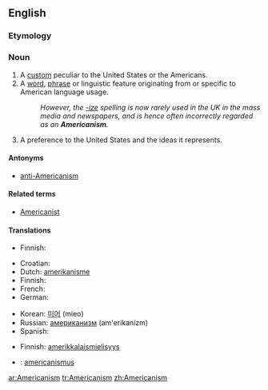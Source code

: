 {{wikipedia|dab=Americanism}}
==English==

===Etymology===
{{suffix|American|ism}}

===Noun===
{{en-noun|s|-}}

# A [[custom]] peculiar to the United States or the Americans.
# A [[word]], [[phrase]] or linguistic feature originating from or specific to American language usage.
#: ''However, the [[-ize]] spelling is now rarely used in the UK in the mass media and newspapers, and is hence often incorrectly regarded as an '''Americanism'''.''
# A preference to the United States and the ideas it represents.

====Antonyms====
*[[anti-Americanism]]

====Related terms====
*[[Americanist]]

====Translations====
{{trans-top|custom}}
* Finnish: {{t-|fi|amerikanismi}}
{{trans-mid}}
{{trans-bottom}}

{{trans-top|linguistic feature}}
* Croatian: {{t-|hr|amerikanizam|m}}
* Dutch: [[amerikanisme]] {{n}}
* Finnish: {{t-|fi|amerikanismi}}
* French: {{t+|fr|américanisme}}
* German: {{t-|de|Amerikanismus|m}}
{{trans-mid}}
* Korean: [[미어]] (mieo)
* Russian: [[американизм]] (am'erikanízm) {{m}}
* Spanish: {{t-|es|americanismo|m}}
{{trans-bottom}}

{{trans-top|preference}}
* Finnish: [[amerikkalaismielisyys]]
{{trans-mid}}
{{trans-bottom}}

{{checktrans-top}}
*{{ttbc|Latin}}: [[americanismus]]
{{trans-bottom}}

[[ar:Americanism]]
[[tr:Americanism]]
[[zh:Americanism]]